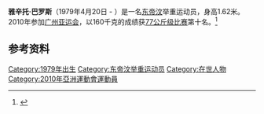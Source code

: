 '''雅辛托·巴罗斯'''（1979年4月20日 -  ）是一名[[东帝汶|东帝汶]]举重运动员，身高1.62米。2010年参加[[广州亚运会|广州亚运会]]，以160千克的成绩获[[2010年亚洲运动会举重比赛_-_男子77公斤级|77公斤级比赛]]第十名。<ref>{{cite web|url=http://www.gz2010.cn/info/CHN_CHN/ZB/ZBB101A_WL@@@@@@@@@@@@@@@CHN_number=287813.html | language=zh-hans | title=雅辛托·巴罗斯 - 简历  |publisher=2010年广州亚运会官方网站 |accessdate=2011-08-12 }}</ref>
==参考资料==
<references />

[[Category:1979年出生|Category:1979年出生]]
[[Category:东帝汶举重运动员|Category:东帝汶举重运动员]]
[[Category:在世人物|Category:在世人物]]
[[Category:2010年亞洲運動會運動員|Category:2010年亞洲運動會運動員]]